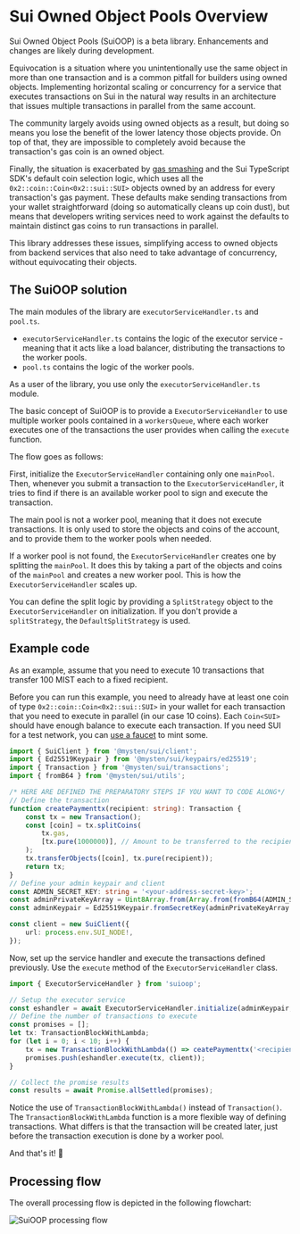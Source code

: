 # Sui Owned Object Pools Overview


<Callout type="info">
	Sui Owned Object Pools (SuiOOP) is a beta library. Enhancements and changes are likely during
	development.
</Callout>

Equivocation is a situation where you unintentionally use the same object in more than one
transaction and is a common pitfall for builders using owned objects. Implementing horizontal
scaling or concurrency for a service that executes transactions on Sui in the natural way results in
an architecture that issues multiple transactions in parallel from the same account.

The community largely avoids using owned objects as a result, but doing so means you lose the
benefit of the lower latency those objects provide. On top of that, they are impossible to
completely avoid because the transaction's gas coin is an owned object.

Finally, the situation is exacerbated by
[gas smashing](https://docs.sui.io/concepts/transactions/gas-smashing) and the Sui TypeScript SDK's
default coin selection logic, which uses all the `0x2::coin::Coin<0x2::sui::SUI>` objects owned by
an address for every transaction's gas payment. These defaults make sending transactions from your
wallet straightforward (doing so automatically cleans up coin dust), but means that developers
writing services need to work against the defaults to maintain distinct gas coins to run
transactions in parallel.

This library addresses these issues, simplifying access to owned objects from backend services that
also need to take advantage of concurrency, without equivocating their objects.

## The SuiOOP solution

The main modules of the library are `executorServiceHandler.ts` and `pool.ts`.

- `executorServiceHandler.ts` contains the logic of the executor service - meaning that it acts like
  a load balancer, distributing the transactions to the worker pools.
- `pool.ts` contains the logic of the worker pools.

As a user of the library, you use only the `executorServiceHandler.ts` module.

The basic concept of SuiOOP is to provide a `ExecutorServiceHandler` to use multiple worker pools
contained in a `workersQueue`, where each worker executes one of the transactions the user provides
when calling the `execute` function.

The flow goes as follows:

First, initialize the `ExecutorServiceHandler` containing only one `mainPool`. Then, whenever you
submit a transaction to the `ExecutorServiceHandler`, it tries to find if there is an available
worker pool to sign and execute the transaction.

The main pool is not a worker pool, meaning that it does not execute transactions. It is only used
to store the objects and coins of the account, and to provide them to the worker pools when needed.

If a worker pool is not found, the `ExecutorServiceHandler` creates one by splitting the `mainPool`.
It does this by taking a part of the objects and coins of the `mainPool` and creates a new worker
pool. This is how the `ExecutorServiceHandler` scales up.

You can define the split logic by providing a `SplitStrategy` object to the `ExecutorServiceHandler`
on initialization. If you don't provide a `splitStrategy`, the `DefaultSplitStrategy` is used.

## Example code

As an example, assume that you need to execute 10 transactions that transfer 100 MIST each to a
fixed recipient.

Before you can run this example, you need to already have at least one coin of type
`0x2::coin::Coin<0x2::sui::SUI>` in your wallet for each transaction that you need to execute in
parallel (in our case 10 coins). Each `Coin<SUI>` should have enough balance to execute each
transaction. If you need SUI for a test network, you can
[use a faucet](https://docs.sui.io/guides/developer/getting-started/get-coins) to mint some.

```ts
import { SuiClient } from '@mysten/sui/client';
import { Ed25519Keypair } from '@mysten/sui/keypairs/ed25519';
import { Transaction } from '@mysten/sui/transactions';
import { fromB64 } from '@mysten/sui/utils';

/* HERE ARE DEFINED THE PREPARATORY STEPS IF YOU WANT TO CODE ALONG*/
// Define the transaction
function createPaymenttx(recipient: string): Transaction {
	const tx = new Transaction();
	const [coin] = tx.splitCoins(
		tx.gas,
		[tx.pure(1000000)], // Amount to be transferred to the recipient
	);
	tx.transferObjects([coin], tx.pure(recipient));
	return tx;
}
// Define your admin keypair and client
const ADMIN_SECRET_KEY: string = '<your-address-secret-key>';
const adminPrivateKeyArray = Uint8Array.from(Array.from(fromB64(ADMIN_SECRET_KEY)));
const adminKeypair = Ed25519Keypair.fromSecretKey(adminPrivateKeyArray.slice(1));

const client = new SuiClient({
	url: process.env.SUI_NODE!,
});
```

Now, set up the service handler and execute the transactions defined previously. Use the `execute`
method of the `ExecutorServiceHandler` class.

```ts
import { ExecutorServiceHandler } from 'suioop';

// Setup the executor service
const eshandler = await ExecutorServiceHandler.initialize(adminKeypair, client);
// Define the number of transactions to execute
const promises = [];
let tx: TransactionBlockWithLambda;
for (let i = 0; i < 10; i++) {
	tx = new TransactionBlockWithLambda(() => ceatePaymenttx('<recipient-address>'));
	promises.push(eshandler.execute(tx, client));
}

// Collect the promise results
const results = await Promise.allSettled(promises);
```

Notice the use of `TransactionBlockWithLambda()` instead of `Transaction()`. The
`TransactionBlockWithLambda` function is a more flexible way of defining transactions. What differs
is that the transaction will be created later, just before the transaction execution is done by a
worker pool.

And that's it! 🚀

## Processing flow

The overall processing flow is depicted in the following flowchart:

![SuiOOP processing flow](/sui-exec-handler-flowchart.png)
